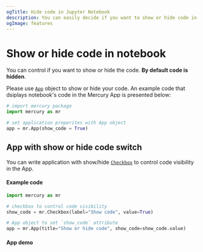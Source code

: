 ```yaml
---
ogTitle: Hide code in Jupyter Notebook
description: You can easily decide if you want to show or hide code in your notebook
ogImage: features
---
```




# Show or hide code in notebook

You can control if you want to show or hide the code. **By default code is hidden**.

Please use [`App`](/docs/input-widgets/app/) object to show or hide your code. An example code that dsiplays notebook's code in the Mercury App is presented below:

```python
# import mercury package
import mercury as mr

# set application properites with App object
app = mr.App(show_code = True)
```

## App with show or hide code switch

You can write application with show/hide [`Checkbox`](/docs/input-widgets/checkbox/) to control code visibility in the App. 

#### Example code

```python
import mercury as mr

# checkbox to control code visibility
show_code = mr.Checkbox(label="Show code", value=True)

# App object to set `show_code` attribute
app = mr.App(title="Show or hide code", show_code=show_code.value)
```

#### App demo 

<Screenshot src={showHideCodeGif} alt="Mercury application with show and hide code checkbox" />
